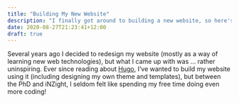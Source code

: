 ```yaml
---
title: "Building My New Website"
description: "I finally got around to building a new website, so here's a (brief) overview of why and how."
date: 2020-08-27T21:23:41+12:00
draft: true
---
```


Several years ago I decided to redesign my website (mostly as a way of learning new web technologies), but what I came up with was ... rather uninspiring. Ever since reading about [Hugo](gohugo.io), I've wanted to build my website using it (including designing my own theme and templates), but between the PhD and iNZight, I seldom felt like spending my free time doing even more coding! 

